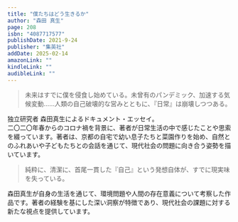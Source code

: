 ```yaml
---
title: "僕たちはどう生きるか"
author: "森田 真生"
page: 208
isbn: "4087717577"
publishDate: 2021-9-24
publisher: "集英社"
addDate: 2025-02-14
amazonLink: ""
kindleLink: ""
audibleLink: ""
---
```


> 未来はすでに僕を侵食し始めている。未曾有のパンデミック、加速する気候変動……人類の自己破壊的な営みとともに、『日常』は崩壊しつつある。

独立研究者 森田真生によるドキュメント・エッセイ。  
二〇二〇年春からのコロナ禍を背景に、著者が日常生活の中で感じたことや思索を綴っています。著者は、京都の自宅で幼い息子たちと菜園作りを始め、自然とのふれあいや子どもたちとの会話を通じて、現代社会の問題に向き合う姿勢を描いています。

> 純粋に、清潔に、首尾一貫した『自己』という発想自体が、すでに現実味を失っている。

森田真生が自身の生活を通じて、環境問題や人間の存在意義について考察した作品です。著者の経験を基にした深い洞察が特徴であり、現代社会の課題に対する新たな視点を提供しています。